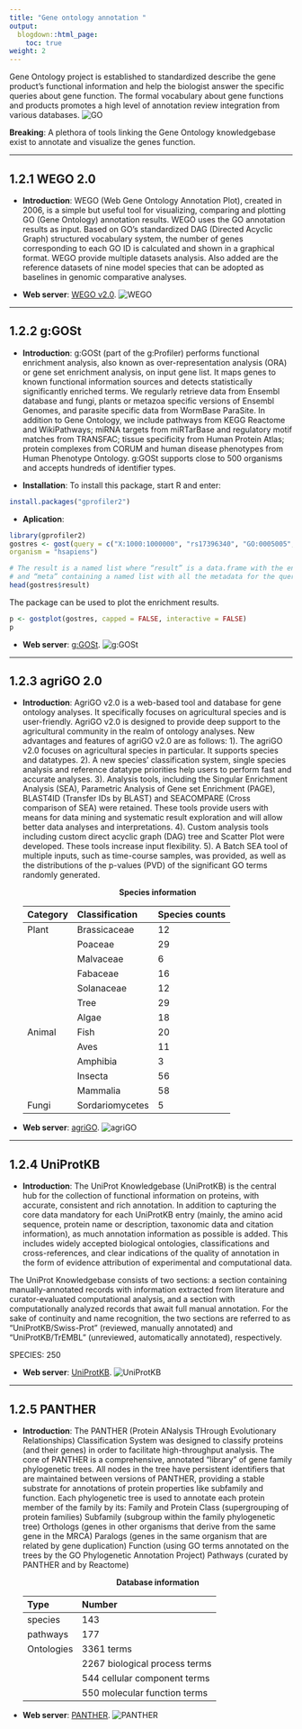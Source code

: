 ```yaml
---
title: "Gene ontology annotation "
output:
  blogdown::html_page:
    toc: true
weight: 2
---
```



Gene Ontology project is established to standardized describe the gene product’s functional information and help the biologist answer the specific queries about gene function. The formal vocabulary about gene functions and products promotes a high level of annotation review integration from various databases.
![GO](/images/GO.png?width=30pc)

**Breaking**: A plethora of tools linking the Gene Ontology knowledgebase exist to annotate and visualize the genes function.

---

## 1.2.1 **WEGO 2.0**

- **Introduction**: WEGO (Web Gene Ontology Annotation Plot), created in 2006, is a simple but useful tool for visualizing, comparing and plotting GO (Gene Ontology) annotation results. WEGO uses the GO annotation results as input. Based on GO’s standardized DAG (Directed Acyclic Graph) structured vocabulary system, the number of genes corresponding to each GO ID is calculated and shown in a graphical format. WEGO provide multiple datasets analysis. Also added are the reference datasets of nine model species that can be adopted as baselines in genomic comparative analyses. 

- **Web server**: [WEGO v2.0](https://wego.genomics.cn/).
![WEGO](/images/WEGO.png?width=50pc)

---

## 1.2.2 **g:GOSt**

- **Introduction**: g:GOSt (part of the g:Profiler) performs functional enrichment analysis, also known as over-representation analysis (ORA) or gene set enrichment analysis, on input gene list. It maps genes to known functional information sources and detects statistically significantly enriched terms. We regularly retrieve data from Ensembl database and fungi, plants or metazoa specific versions of Ensembl Genomes, and parasite specific data from WormBase ParaSite. In addition to Gene Ontology, we include pathways from KEGG Reactome and WikiPathways; miRNA targets from miRTarBase and regulatory motif matches from TRANSFAC; tissue specificity from Human Protein Atlas; protein complexes from CORUM and human disease phenotypes from Human Phenotype Ontology. g:GOSt supports close to 500 organisms and accepts hundreds of identifier types.

- **Installation**: To install this package, start R and enter:

```r
install.packages("gprofiler2")
```

- **Aplication**: 
```r
library(gprofiler2)
gostres <- gost(query = c("X:1000:1000000", "rs17396340", "GO:0005005", "ENSG00000156103", "NLRP1"),
organism = "hsapiens")

# The result is a named list where “result” is a data.frame with the enrichment analysis results
# and “meta” containing a named list with all the metadata for the query.
head(gostres$result)
```
The package can be used to plot the enrichment results.
```r
p <- gostplot(gostres, capped = FALSE, interactive = FALSE)
p
```

- **Web server**: [g:GOSt](https://biit.cs.ut.ee/gprofiler/gost).
![g:GOSt](/images/gOrth.jpg?width=50pc)
 
---

## 1.2.3 **agriGO 2.0**
 
- **Introduction**: AgriGO v2.0 is a web-based tool and database for gene ontology analyses. It specifically focuses on agricultural species and is user-friendly. AgriGO v2.0 is designed to provide deep support to the agricultural community in the realm of ontology analyses. New advantages and features of agriGO v2.0 are as follows:
1). The agriGO v2.0 focuses on agricultural species in particular. It    supports species and datatypes. 
2). A new species’ classification system, single species analysis and    reference datatype priorities help users to perform fast and accurate    analyses.
3). Analysis tools, including the Singular Enrichment Analysis (SEA),    Parametric Analysis of Gene set Enrichment (PAGE), BLAST4ID (Transfer IDs by    BLAST) and SEACOMPARE (Cross comparison of SEA) were retained. These tools    provide users with means for data mining and systematic result exploration    and will allow better data analyses and interpretations.
4). Custom analysis tools including custom direct acyclic graph (DAG) tree    and Scatter Plot were developed. These tools increase input flexibility.
5). A Batch SEA tool of multiple inputs, such as time-course samples, was    provided, as well as the distributions of the p-values (PVD) of the    significant GO terms randomly generated.

  <center><b>Species information</b></center>
  | Category   | Classification | Species counts   |  
  | :--------- | :------------- | :--------------- |  
  | Plant      | Brassicaceae   | 12          |  
  |            | Poaceae        | 29          |  
  |            | Malvaceae      | 6           |  
  |            | Fabaceae       | 16          |  
  |            | Solanaceae     | 12          | 
  |            | Tree           | 29          |  
  |            | Algae          | 18          | 
  | Animal     | Fish           | 20          |  
  |            | Aves           | 11          |  
  |            | Amphibia       | 3           |  
  |            | Insecta        | 56          |  
  |            | Mammalia       | 58          | 
  | Fungi      | Sordariomycetes| 5           |  
 
- **Web server**: [agriGO](http://systemsbiology.cpolar.cn/agriGOv2/index.php).
![agriGO](/images/agriGO.jpeg?width=50pc)

---

## 1.2.4 **UniProtKB**

- **Introduction**: The UniProt Knowledgebase (UniProtKB) is the central hub for the collection of functional information on proteins, with accurate, consistent and rich annotation. In addition to capturing the core data mandatory for each UniProtKB entry (mainly, the amino acid sequence, protein name or description, taxonomic data and citation information), as much annotation information as possible is added. This includes widely accepted biological ontologies, classifications and cross-references, and clear indications of the quality of annotation in the form of evidence attribution of experimental and computational data.

The UniProt Knowledgebase consists of two sections: a section containing    manually-annotated records with information extracted from literature and    curator-evaluated computational analysis, and a section with computationally    analyzed records that await full manual annotation. For the sake of    continuity and name recognition, the two sections are referred to as    "UniProtKB/Swiss-Prot" (reviewed, manually annotated) and "UniProtKB/TrEMBL"    (unreviewed, automatically annotated), respectively.
   
SPECIES: 250

- **Web server**: [UniProtKB](https://www.uniprot.org/).
![UniProtKB](/images/uniprot.jpg?width=50pc)
 
---
## 1.2.5 **PANTHER**

- **Introduction**: The PANTHER (Protein ANalysis THrough Evolutionary Relationships) Classification System was designed to classify proteins (and their genes) in order to facilitate high-throughput analysis. The core of PANTHER is a comprehensive, annotated “library” of gene family phylogenetic trees. All nodes in the tree have persistent identifiers that are maintained between versions of PANTHER, providing a stable substrate for annotations of protein properties like subfamily and function. Each phylogenetic tree is used to annotate each protein member of the family by its:
Family and Protein Class (supergrouping of protein families)
Subfamily (subgroup within the family phylogenetic tree)
Orthologs (genes in other organisms that derive from the same gene in the MRCA)
Paralogs (genes in the same organism that are related by gene duplication)
Function (using GO terms annotated on the trees by the GO Phylogenetic Annotation Project)
Pathways (curated by PANTHER and by Reactome)

  <center><b>Database information</b></center>  
  | Type            | Number           | 
  | :-------------- | :--------------- | 
  | species         | 143 |
  | pathways        | 177 |
  | Ontologies      | 3361 terms     | 
  |                 | 2267 biological process terms   | 
  |                 | 544 cellular component terms | 
  |                 | 550 molecular function terms |

- **Web server**: [PANTHER](http://www.pantherdb.org/).
![PANTHER](/images/PANTHER.jpg?width=50pc)
